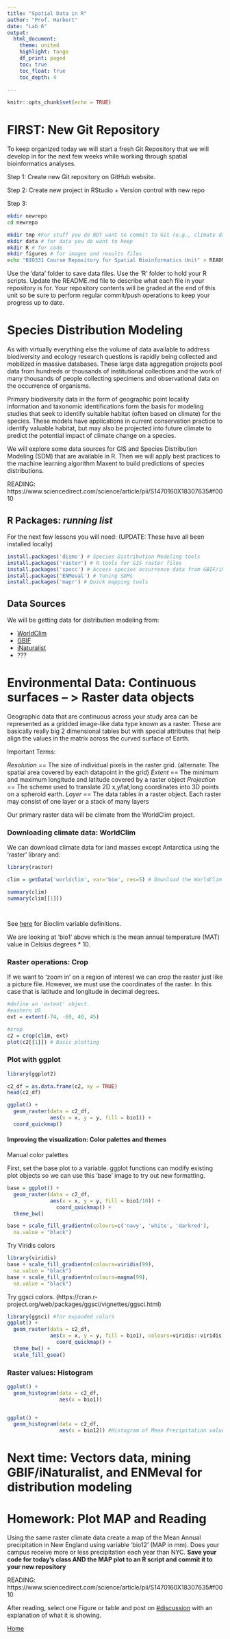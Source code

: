 ```yaml
---
title: "Spatial Data in R"
author: "Prof. Harbert"
date: "Lab 6"
output: 
  html_document:
    theme: united
    highlight: tango
    df_print: paged
    toc: true
    toc_float: true
    toc_depth: 4
  
---
```

```r
knitr::opts_chunk$set(echo = TRUE)
```

# FIRST: New Git Repository

To keep organized today we will start a fresh Git Repository that we will develop in for the next few weeks while working through spatial bioinformatics analyses. 

Step 1: Create new Git repository on GitHub website.

Step 2: Create new project in RStudio + Version control with new repo

Step 3: 

```bash
mkdir newrepo
cd newrepo

mkdir tmp #For stuff you do NOT want to commit to Git (e.g., climate dataa)
mkdir data # for data you do want to keep
mkdir R # for code
mkdir figures # for images and results files
echo "BIO331 Course Repository for Spatial Bioinformatics Unit" > README.md


```

Use the 'data' folder to save data files. Use the 'R' folder to hold your R scripts. Update the README.md file to describe what each file in your repository is for. Your repository contents will be graded at the end of this unit so be sure to perform regular commit/push operations to keep your progress up to date.


# Species Distribution Modeling

As with virtually everything else the volume of data available to address biodiversity and ecology research questions is rapidly being collected and mobilized in massive databases. These large data aggregation projects pool data from hundreds or thousands of institutional collections and the work of many thousands of people collecting specimens and observational data on the occurrence of organisms. 

Primary biodiversity data in the form of geographic point locality information and taxonomic identifications form the basis for modeling studies that seek to identify suitable habitat (often based on climate) for the species. These models have applications in current conservation practice to identify valuable habitat, but may also be projected into future climate to predict the potential impact of climate change on a species.

We will explore some data sources for GIS and Species Distribution Modeling (SDM) that are available in R. Then we will apply best practices to the machine learning algorithm Maxent to build predictions of species distributions.

READING: https://www.sciencedirect.com/science/article/pii/S1470160X18307635#f0010



## R Packages: *running list*

For the next few lessons you will need: (UPDATE: These have all been installed locally)

```r
install.packages('dismo') # Species Distribution Modeling tools
install.packages('raster') # R tools for GIS raster files
install.packages('spocc') # Access species occurrence data from GBIF/iNaturalist
install.packages('ENMeval') # Tuning SDMs
install.packages('mapr') # Quick mapping tools

```

## Data Sources

We will be getting data for distribution modeling from:

+ [WorldClim](https://www.worldclim.org)
+ [GBIF](https://www.gbif.org)
+ [iNaturalist](https://www.inaturalist.org)
+ ???

# Environmental Data: Continuous surfaces -- > Raster data objects

Geographic data that are continuous across your study area can be represented as a gridded image-like data type known as a raster. These are basically really big 2 dimensional tables but with special attributes that help align the values in the matrix across the curved surface of Earth.

Important Terms:

*Resolution* == The size of individual pixels in the raster grid. (alternate: The spatial area covered by each datapoint in the grid)
*Extent* == The minimum and maximum longitude and latitude covered by a raster object
*Projection* == The scheme used to translate 2D x,y/lat,long coordinates into 3D points on a spheroid earth.
*Layer* == The data tables in a raster object. Each raster may consist of one layer or a stack of many layers

Our primary raster data will be climate from the WorldClim project.

### Downloading climate data: WorldClim

We can download climate data for land masses except Antarctica using the 'raster' library and:

```r
library(raster)

clim = getData('worldclim', var='bio', res=5) # Download the WorldClim Bioclim data for the world at a 5 arcminute resolution.

summary(clim)
summary(clim[[1]])




```

See [here](https://www.worldclim.org/bioclim) for Bioclim variable definitions.

We are looking at 'bio1' above which is the mean annual temperature (MAT) value in Celsius degrees * 10.


### Raster operations: Crop

If we want to 'zoom in' on a region of interest we can crop the raster just like a picture file. However, we must use the coordinates of the raster. In this case that is latitude and longitude in decimal degrees.

```r

#define an 'extent' object.
#eastern US
ext = extent(-74, -69, 40, 45)

#crop
c2 = crop(clim, ext)
plot(c2[[1]]) # Basic plotting 

```



### Plot with ggplot

```r
library(ggplot2)

c2_df = as.data.frame(c2, xy = TRUE)
head(c2_df)

ggplot() +
  geom_raster(data = c2_df, 
              aes(x = x, y = y, fill = bio1)) +
  coord_quickmap()
```

#### Improving the visualization: Color palettes and themes

Manual color palettes

First, set the base plot to a variable. ggplot functions can modify existing plot objects so we can use this 'base' image to try out new formatting.

```R

base = ggplot() +
  geom_raster(data = c2_df, 
              aes(x = x, y = y, fill = bio1/10)) +
                coord_quickmap() +
  theme_bw() 

```


```R
base + scale_fill_gradientn(colours=c('navy', 'white', 'darkred'),
  na.value = "black")


```

Try Viridis colors

```R
library(viridis)
base + scale_fill_gradientn(colours=viridis(99), 
  na.value = "black")
base + scale_fill_gradientn(colours=magma(99), 
  na.value = "black")


```

Try ggsci colors. (https://cran.r-project.org/web/packages/ggsci/vignettes/ggsci.html)

```r
library(ggsci) #for expanded colors
ggplot() +
  geom_raster(data = c2_df, 
              aes(x = x, y = y, fill = bio1), colours=viridis::viridis) +
                coord_quickmap() +
  theme_bw() + 
  scale_fill_gsea() 
```

### Raster values: Histogram


```r
ggplot() +
  geom_histogram(data = c2_df, 
                 aes(x = bio1))


ggplot() +
  geom_histogram(data = c2_df, 
                 aes(x = bio12)) #Histogram of Mean Precipitation values


```


# Next time: Vectors data, mining GBIF/iNaturalist, and ENMeval for distribution modeling


# Homework: Plot MAP and Reading

Using the same raster climate data create a map of the Mean Annual precipitation in New England using variable 'bio12' (MAP in mm). Does your campus receive more or less precipitation each year than NYC. **Save your code for today's class AND the MAP plot to an R script and commit it to your new repository**

READING: https://www.sciencedirect.com/science/article/pii/S1470160X18307635#f0010

After reading, select one Figure or table and post on [#discussion](https://introbioinformatics.slack.com/archives/CN3DX55M3) with an explanation of what it is showing.



[Home](https://rsh249.github.io/bioinformatics)